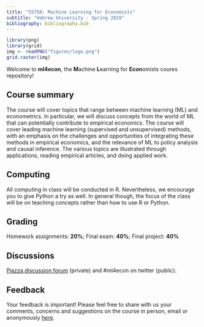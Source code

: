 ```yaml
---
title: "55750: Machine Learning for Economists"
subtitle: "Hebrew University - Spring 2019"
bibliography: bibliography.bib
---
```


  
```r
library(png)
library(grid)
img <- readPNG("figures/logo.png")
grid.raster(img)
```

Welcome to __ml4econ__, the **M**achine **L**earning for **Econ**omists coures repository!  


## Course summary

The course will cover topics that range between machine learning (ML) and econometrics. In particular, we will discuss concepts from the world of ML that can potentially contribute to empirical economics. The course will cover leading machine learning (supervised and unsupervised) methods, with an emphasis on the challenges and opportunities of integrating these methods in empirical economics, and the relevance of ML to policy analysis and causal inference. The various topics are illustrated through applications, reading empirical articles, and doing applied work.

## Computing

All computing in class will be conducted in R. Nevertheless, we encourage you to give Python a try as well. In general though, the focus of the class will be on teaching concepts rather than how to use R or Python. 


## Grading

Homework assignments: **20%**; Final exam: **40%**; Final project: **40%**


## Discussions

[Piazza discussion forum](https://piazza.com/huji.ac.il/spring2019/57750/home) (private) and #ml4econ on twitter (public).


## Feedback

Your feedback is important! Please feel free to share with us
your comments, concerns and suggestions on the course in
person, email or anonymously [here](http://www.admonymous.com/ml4e_huji).

